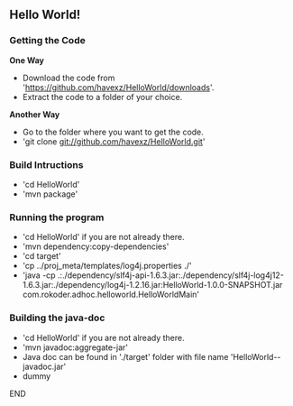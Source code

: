 == Hello World! ==

=== Getting the Code ===

'''One Way'''

* Download the code from 'https://github.com/havexz/HelloWorld/downloads'.
* Extract the code to a folder of your choice.

'''Another Way'''

* Go to the folder where you want to get the code.
* 'git clone git://github.com/havexz/HelloWorld.git'

=== Build Intructions ===

* 'cd HelloWorld'
* 'mvn package'


=== Running the program ===

* 'cd HelloWorld' if you are not already there.
* 'mvn dependency:copy-dependencies'
* 'cd target'
* 'cp ../proj_meta/templates/log4j.properties ./'
* 'java -cp .:./dependency/slf4j-api-1.6.3.jar:./dependency/slf4j-log4j12-1.6.3.jar:./dependency/log4j-1.2.16.jar:HelloWorld-1.0.0-SNAPSHOT.jar com.rokoder.adhoc.helloworld.HelloWorldMain'

=== Building the java-doc ===

* 'cd HelloWorld' if you are not already there.
* 'mvn javadoc:aggregate-jar'
* Java doc can be found in './target' folder with file name 'HelloWorld-<version>-javadoc.jar'
* dummy

END
